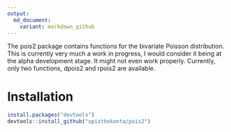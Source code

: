 ```yaml
---
output:
  md_document:
    variant: markdown_github
---
```


The pois2 package contains functions for the bivariate Poisson distribution. This is currently very much a work in progress, I would consider it being at the alpha development stage. It might not even work properly. Currently, only two functions, dpois2 and rpois2 are available. 

# Installation

```r
install.packages("devtools")
devtools::install_github("opisthokonta/pois2")
```

